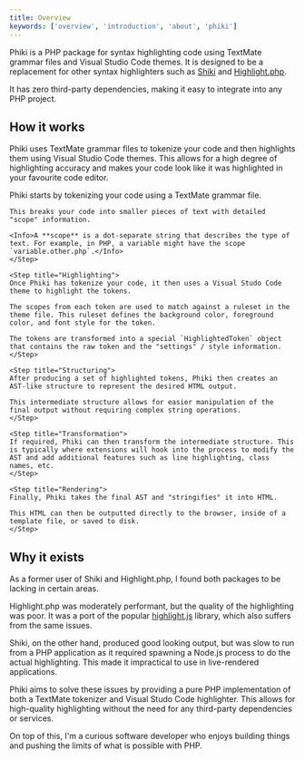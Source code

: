 ```yaml
---
title: Overview
keywords: ['overview', 'introduction', 'about', 'phiki']
---
```


Phiki is a PHP package for syntax highlighting code using TextMate grammar files and Visual Studio Code themes. It is designed to be a replacement for other syntax highlighters such as [Shiki](https://shiki.style/) and [Highlight.php](https://github.com/scrivo/highlight.php).

It has zero third-party dependencies, making it easy to integrate into any PHP project.

## How it works

Phiki uses TextMate grammar files to tokenize your code and then highlights them using Visual Studio Code themes. This allows for a high degree of highlighting accuracy and makes your code look like it was highlighted in your favourite code editor.

<Steps>
    <Step title="Tokenization">
    Phiki starts by tokenizing your code using a TextMate grammar file.

    This breaks your code into smaller pieces of text with detailed "scope" information.

    <Info>A **scope** is a dot-separate string that describes the type of text. For example, in PHP, a variable might have the scope `variable.other.php`.</Info>
    </Step>

    <Step title="Highlighting">
    Once Phiki has tokenize your code, it then uses a Visual Studo Code theme to highlight the tokens.

    The scopes from each token are used to match against a ruleset in the theme file. This ruleset defines the background color, foreground color, and font style for the token.

    The tokens are transformed into a special `HighlightedToken` object that contains the raw token and the "settings" / style information.
    </Step> 

    <Step title="Structuring">
    After producing a set of highlighted tokens, Phiki then creates an AST-like structure to represent the desired HTML output.

    This intermediate structure allows for easier manipulation of the final output without requiring complex string operations.
    </Step>

    <Step title="Transformation">
    If required, Phiki can then transform the intermediate structure. This is typically where extensions will hook into the process to modify the AST and add additional features such as line highlighting, class names, etc.
    </Step>

    <Step title="Rendering">
    Finally, Phiki takes the final AST and "stringifies" it into HTML. 

    This HTML can then be outputted directly to the browser, inside of a template file, or saved to disk.
    </Step>
</Steps>

## Why it exists

As a former user of Shiki and Highlight.php, I found both packages to be lacking in certain areas.

Highlight.php was moderately performant, but the quality of the highlighting was poor. It was a port of the popular [highlight.js](https://highlightjs.org/) library, which also suffers from the same issues.

Shiki, on the other hand, produced good looking output, but was slow to run from a PHP application as it required spawning a Node.js process to do the actual highlighting. This made it impractical to use in live-rendered applications.

Phiki aims to solve these issues by providing a pure PHP implementation of both a TextMate tokenizer and Visual Studo Code highlighter. This allows for high-quality highlighting without the need for any third-party dependencies or services.

On top of this, I'm a curious software developer who enjoys building things and pushing the limits of what is possible with PHP.
